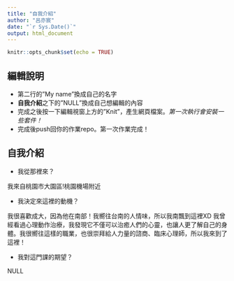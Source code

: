 ```yaml
---
title: "自我介紹"
author: "呂亦宸"
date: "`r Sys.Date()`"
output: html_document
---
```


```r
knitr::opts_chunk$set(echo = TRUE)
```

## 編輯說明

- 第二行的"My name"換成自己的名字
- **自我介紹**之下的"NULL"換成自己想編輯的內容
- 完成之後按一下編輯視窗上方的"Knit"，產生網頁檔案。*第一次執行會安裝一些套件！*
- 完成後push回你的作業repo。第一次作業完成！

## 自我介紹

- 我從那裡來？ 

我來自桃園市大園區!桃園機場附近

- 我決定來這裡的動機？

我很喜歡成大，因為他在南部！我嚮往台南的人情味，所以我南飄到這裡XD 我曾經看過心理動作治療，我發現它不僅可以治癒人們的心靈，也讓人更了解自己的身體。我很嚮往這樣的職業，也很崇拜給人力量的諮商、臨床心理師，所以我來到了這裡！

- 我對這門課的期望？

NULL
